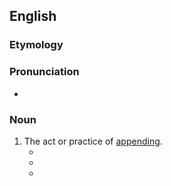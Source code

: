==English==

===Etymology===
{{suffix|en|append|ment}}

===Pronunciation===
* {{rfp|lang=en}}

===Noun===
{{en-noun|~}}

# The act or practice of [[append]]ing.
#* {{quote-book|lang=en|year=1997 |title=Information Security and Privacy|author=Vijav Varadharajan, ‎Josef Pieprzyk, ‎& Yi Mu |page= |ISBN=3540632328 |passage=Provision of integrity service requires the calculation of Integrity Checksum Value (ICV) and its '''appendment''' to the data. }}
#* {{quote-book|lang=en|year=2001  |title=The New HIPAA Privacy Rule: Guiding Your Clients Through the Implementation Process|author=|page= |ISBN= |passage=Many commenters strongly encouraged the Secretary to adopt “'''appendment'''” rather than “amendment and correction” procedures. They argued that the term “correction” implies a deletion of information and that the proposed rule would have allowed covered entities to remove portions of the record at their discretion. Commenters indicated that '''appendment''' rather than correction procedures will ensure the integrity of the medical record and allow subsequent health care providers access to the original information as well as the appended information.}}
#* {{quote-book|lang=en|year=2017  |title=Rajam Krishnan and Indian Feminist Hermeneutics |author=Sarada Thallam |page=23 |ISBN=1443864919 |passage=The songs of the first section of the Rig Veda that offer approbations to Indra and Varuna are believed to have been composed by Parukshepa the son of a devadasi, whose name attains a special significance, since it suggests a steep departure from the then ensuing practice of '''appendment''' of only a patriarchal surname. }}